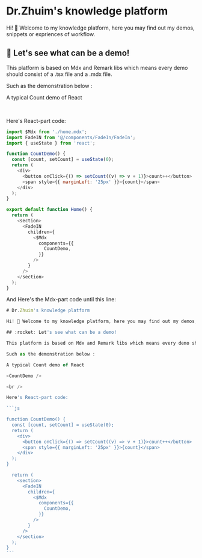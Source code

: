 # Dr.Zhuim's knowledge platform

Hi! 👋 Welcome to my knowledge platform, here you may find out my demos, snippets or expriences of workflow.

## :rocket: Let's see what can be a demo!

This platform is based on Mdx and Remark libs which means every demo should consist of a .tsx file and a .mdx file.

Such as the demonstration below :

A typical Count demo of React

<CountDemo />

<br />

Here's React-part code:

```js
import $Mdx from './home.mdx';
import FadeIN from '@/components/FadeIn/FadeIn';
import { useState } from 'react';

function CountDemo() {
  const [count, setCount] = useState(0);
  return (
    <div>
      <button onClick={() => setCount((v) => v + 1)}>count++</button>
      <span style={{ marginLeft: '25px' }}>{count}</span>
    </div>
  );
}

export default function Home() {
  return (
    <section>
      <FadeIN
        children={
          <$Mdx
            components={{
              CountDemo,
            }}
          />
        }
      />
    </section>
  );
}
```

And Here's the Mdx-part code until this line:

````js
# Dr.Zhuim's knowledge platform

Hi! 👋 Welcome to my knowledge platform, here you may find out my demos, snippets or expriences of workflow.

## :rocket: Let's see what can be a demo!

This platform is based on Mdx and Remark libs which means every demo should consist of a .tsx file and a .mdx file.

Such as the demonstration below :

A typical Count demo of React

<CountDemo />

<br />

Here's React-part code:

```js

function CountDemo() {
  const [count, setCount] = useState(0);
  return (
    <div>
      <button onClick={() => setCount((v) => v + 1)}>count++</button>
      <span style={{ marginLeft: '25px' }}>{count}</span>
    </div>
  );
}

  return (
    <section>
      <FadeIN
        children={
          <$Mdx
            components={{
              CountDemo,
            }}
          />
        }
      />
    </section>
  );
}
```
````
